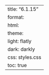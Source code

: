 ---
title: "6.1.15"
format:
    html:
        theme:
            light: flatly
            dark: darkly
        css: styles.css
        toc: true
---